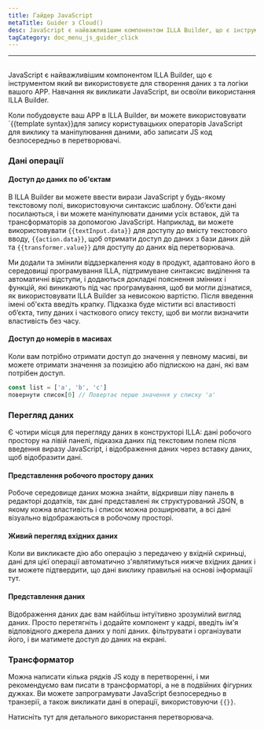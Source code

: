 ```yaml
---
title: Гайдер JavaScript
metaTitle: Guider з Cloud()
desc: JavaScript є найважливішим компонентом ILLA Builder, що є інструментом, який ви використовуєте для створення даних з та логіки вашого APP
tagCategory: doc_menu_js_guider_click
---
```


* * *

## <Heading hidden>Керівництво JavaScript</Heading>

JavaScript є найважливішим компонентом ILLA Builder, що є інструментом який ви використовуєте для створення даних з та логіки вашого APP. Навчання як викликати JavaScript, ви освоїли використання ILLA Builder.

Коли побудовуєте ваш APP в ILLA Builder, ви можете використовувати \`{{template syntax}}для запису користувацьких операторів JavaScript для виклику та маніпулювання даними, або записати JS код безпосередньо в перетворювачі.

### Дані операції

#### Доступ до даних по об'єктам

В ILLA Builder ви можете ввести вирази JavaScript у будь-якому текстовому полі, використовуючи синтаксис шаблону. Об’єкти дані посилаються, і ви можете маніпулювати даними усіх вставок, дій та трансформаторів за допомогою JavaScript. Наприклад, ви можете використовувати `{{textInput.data}}` для доступу до вмісту текстового вводу, `{{action.data}}`, щоб отримати доступ до даних з бази даних дій та `{{transformer.value}}` для доступу до даних від перетворювача.

Ми додали та змінили віддзеркалення коду в продукт, адаптовано його в середовищі програмування ILLA, підтримуване синтаксис виділення та автоматичні відступи, і додаються докладні пояснення змінних і функцій, які виникають під час програмування, щоб ви могли дізнатися, як використовувати ILLA Builder за невисокою вартістю. Після введення імені об'єкта введіть крапку. Підказка буде містити всі властивості об’єкта, типу даних і часткового опису тексту, щоб ви могли визначити властивість без часу.

#### Доступ до номерів в масивах

Коли вам потрібно отримати доступ до значення у певному масиві, ви можете отримати значення за позицією або підпискою на дані, які вам потрібен доступ.

```javascript
const list = ['a', 'b', 'c']
повернути список[0] // Повертає перше значення у списку 'a'
```

### Перегляд даних

Є чотири місця для перегляду даних в конструкторі ILLA: дані робочого простору на лівій панелі, підказка даних під текстовим полем після введення виразу JavaScript, і відображення даних через вставку даних, щоб відобразити дані.

#### Представлення робочого простору даних

Робоче середовище даних можна знайти, відкривши ліву панель в редакторі додатків, так дані представлені як структурований JSON, в якому кожна властивість і список можна розширювати, а всі дані візуально відображаються в робочому просторі.

[//]: # "[图片]"

#### Живий перегляд вхідних даних

Коли ви викликаєте дію або операцію з передачею у вхідній скриньці, дані для цієї операції автоматично з'являтимуться нижче вхідних даних і ви можете підтвердити, що дані виклику правильні на основі інформації тут.

[//]: # "[图片]"

#### Представлення даних

Відображення даних дає вам найбільш інтуїтивно зрозумілий вигляд даних. Просто перетягніть і додайте компонент у кадрі, введіть ім'я відповідного джерела даних у полі даних. фільтрувати і організувати його, і ви матимете доступ до даних на екрані.

[//]: # "[图片]"

### Трансформатор

Можна написати кілька рядків JS коду в перетворенні, і ми рекомендуємо вам писати в трансформаторі, а не в подвійних фігурних дужках. Ви можете запрограмувати JavaScript безпосередньо в транзерії, а також викликати дані в операції, використовуючи `{{}}`.

Натисніть тут для детального використання перетворювача.
